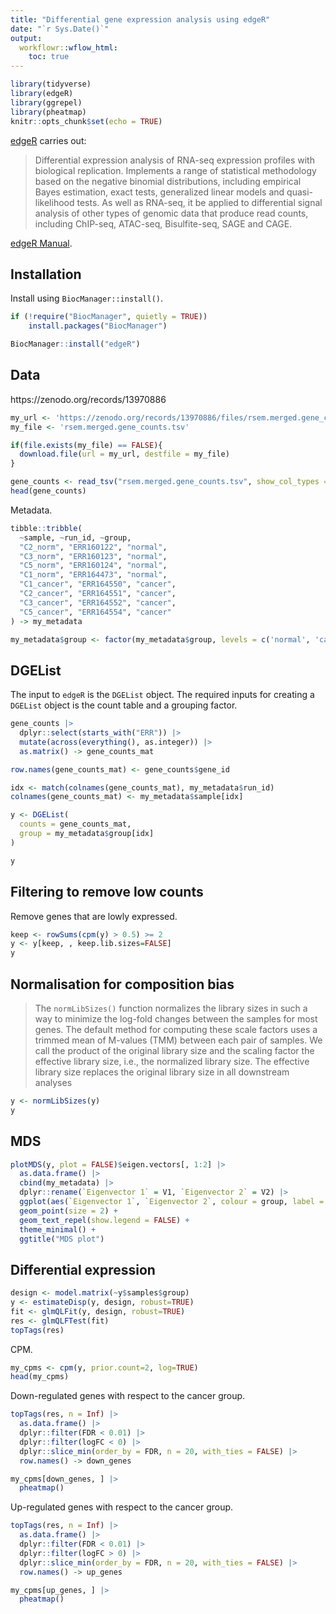 ```yaml
---
title: "Differential gene expression analysis using edgeR"
date: "`r Sys.Date()`"
output:
  workflowr::wflow_html:
    toc: true
---
```


```r
library(tidyverse)
library(edgeR)
library(ggrepel)
library(pheatmap)
knitr::opts_chunk$set(echo = TRUE)
```

[edgeR](https://bioconductor.org/packages/release/bioc/html/edgeR.html) carries out:

> Differential expression analysis of RNA-seq expression profiles with biological replication. Implements a range of statistical methodology based on the negative binomial distributions, including empirical Bayes estimation, exact tests, generalized linear models and quasi-likelihood tests. As well as RNA-seq, it be applied to differential signal analysis of other types of genomic data that produce read counts, including ChIP-seq, ATAC-seq, Bisulfite-seq, SAGE and CAGE.

[edgeR Manual](https://www.bioconductor.org/packages/release/bioc/vignettes/edgeR/inst/doc/edgeRUsersGuide.pdf).

## Installation

Install using `BiocManager::install()`.

```r
if (!require("BiocManager", quietly = TRUE))
    install.packages("BiocManager")

BiocManager::install("edgeR")
```

## Data

https://zenodo.org/records/13970886

```r
my_url <- 'https://zenodo.org/records/13970886/files/rsem.merged.gene_counts.tsv?download=1'
my_file <- 'rsem.merged.gene_counts.tsv'

if(file.exists(my_file) == FALSE){
  download.file(url = my_url, destfile = my_file)
}

gene_counts <- read_tsv("rsem.merged.gene_counts.tsv", show_col_types = FALSE)
head(gene_counts)
```

Metadata.

```r
tibble::tribble(
  ~sample, ~run_id, ~group,
  "C2_norm", "ERR160122", "normal",
  "C3_norm", "ERR160123", "normal",
  "C5_norm", "ERR160124", "normal",
  "C1_norm", "ERR164473", "normal",
  "C1_cancer", "ERR164550", "cancer",
  "C2_cancer", "ERR164551", "cancer",
  "C3_cancer", "ERR164552", "cancer",
  "C5_cancer", "ERR164554", "cancer"
) -> my_metadata

my_metadata$group <- factor(my_metadata$group, levels = c('normal', 'cancer'))
```

## DGEList

The input to `edgeR` is the `DGEList` object. The required inputs for creating a `DGEList` object is the count table and a grouping factor.

```r
gene_counts |>
  dplyr::select(starts_with("ERR")) |>
  mutate(across(everything(), as.integer)) |>
  as.matrix() -> gene_counts_mat

row.names(gene_counts_mat) <- gene_counts$gene_id

idx <- match(colnames(gene_counts_mat), my_metadata$run_id)
colnames(gene_counts_mat) <- my_metadata$sample[idx]

y <- DGEList(
  counts = gene_counts_mat,
  group = my_metadata$group[idx]
)

y
```

## Filtering to remove low counts

Remove genes that are lowly expressed.

```r
keep <- rowSums(cpm(y) > 0.5) >= 2
y <- y[keep, , keep.lib.sizes=FALSE]
y
```

## Normalisation for composition bias

> The `normLibSizes()` function normalizes the library sizes in such a way to minimize the log-fold changes between the samples for most genes. The default method for computing these scale factors uses a trimmed mean of M-values (TMM) between each pair of samples. We call the product of the original library size and the scaling factor the effective library size, i.e., the normalized library size. The effective library size replaces the original library size in all downstream analyses

```r
y <- normLibSizes(y)
y
```

## MDS

```r
plotMDS(y, plot = FALSE)$eigen.vectors[, 1:2] |>
  as.data.frame() |>
  cbind(my_metadata) |>
  dplyr::rename(`Eigenvector 1` = V1, `Eigenvector 2` = V2) |>
  ggplot(aes(`Eigenvector 1`, `Eigenvector 2`, colour = group, label = sample)) +
  geom_point(size = 2) +
  geom_text_repel(show.legend = FALSE) +
  theme_minimal() +
  ggtitle("MDS plot")
```

## Differential expression

```r
design <- model.matrix(~y$samples$group)
y <- estimateDisp(y, design, robust=TRUE)
fit <- glmQLFit(y, design, robust=TRUE)
res <- glmQLFTest(fit)
topTags(res)
```

CPM.

```r
my_cpms <- cpm(y, prior.count=2, log=TRUE)
head(my_cpms)
```

Down-regulated genes with respect to the cancer group.

```r
topTags(res, n = Inf) |>
  as.data.frame() |>
  dplyr::filter(FDR < 0.01) |>
  dplyr::filter(logFC < 0) |>
  dplyr::slice_min(order_by = FDR, n = 20, with_ties = FALSE) |>
  row.names() -> down_genes

my_cpms[down_genes, ] |>
  pheatmap()
```

Up-regulated genes with respect to the cancer group.

```r
topTags(res, n = Inf) |>
  as.data.frame() |>
  dplyr::filter(FDR < 0.01) |>
  dplyr::filter(logFC > 0) |>
  dplyr::slice_min(order_by = FDR, n = 20, with_ties = FALSE) |>
  row.names() -> up_genes

my_cpms[up_genes, ] |>
  pheatmap()
```
